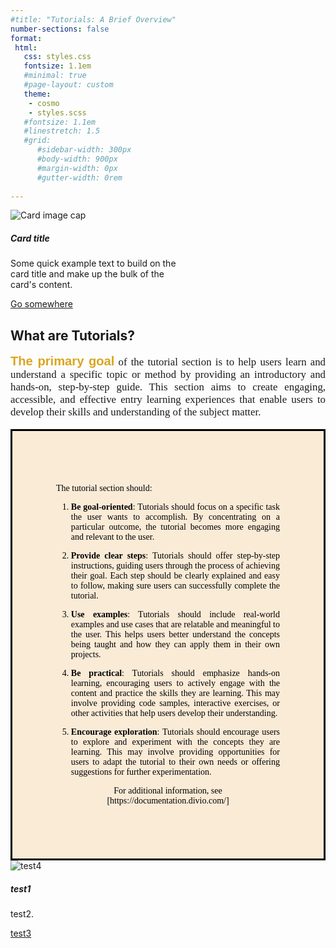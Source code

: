 ```yaml
---
#title: "Tutorials: A Brief Overview"
number-sections: false
format:
 html:
   css: styles.css
   fontsize: 1.1em
   #minimal: true
   #page-layout: custom
   theme:
    - cosmo
    - styles.scss
   #fontsize: 1.1em
   #linestretch: 1.5
   #grid:
      #sidebar-width: 300px
      #body-width: 900px
      #margin-width: 0px
      #gutter-width: 0rem
  
---
```


```{=html}
<div class="card" style="width: 18rem;">
  <img class="card-img-top" src=".../100px180/" alt="Card image cap">
  <div class="card-body">
    <h5 class="card-title">Card title</h5>
    <p class="card-text">Some quick example text to build on the card title and make up the bulk of the card's content.</p>
    <a href="#" class="btn btn-primary">Go somewhere</a>
  </div>
</div>
```

## <i class="bi bi-book"></i> What are Tutorials?

::: {style="text-align: justify; font-size: 1.2em; line-stretch: 1.0; font-family: Georgia, serif;"}
[**The primary goal**]{style="color: goldenrod; font-size: 1.2em; font-family: Verdana, sans-serif;"} 
of the tutorial section is to help users learn and understand a specific topic or method by providing an introductory and hands-on, step-by-step guide. This section aims to create engaging, accessible, and effective entry learning experiences that enable users to develop their skills and understanding of the subject matter. 
:::

::: {style="text-align: justify; line-height: normal; color: black; border: solid black; background-color: antiquewhite; padding: 70px; font-family: Georgia, serif;"}

The tutorial section should:

1. **Be goal-oriented**: Tutorials should focus on a specific task the user wants to accomplish. By concentrating on a particular outcome, the tutorial becomes more engaging and relevant to the user.

2. **Provide clear steps**: Tutorials should offer step-by-step instructions, guiding users through the process of achieving their goal. Each step should be clearly explained and easy to follow, making sure users can successfully complete the tutorial.

3. **Use examples**: Tutorials should include real-world examples and use cases that are relatable and meaningful to the user. This helps users better understand the concepts being taught and how they can apply them in their own projects.

4. **Be practical**: Tutorials should emphasize hands-on learning, encouraging users to actively engage with the content and practice the skills they are learning. This may involve providing code samples, interactive exercises, or other activities that help users develop their understanding.

5. **Encourage exploration**: Tutorials should encourage users to explore and experiment with the concepts they are learning. This may involve providing opportunities for users to adapt the tutorial to their own needs or offering suggestions for further experimentation.

::: {style="text-align: center"}
For additional information, see [https://documentation.divio.com/]
:::

:::

```{=html}
<div class="card" style="width: 18rem;">
  <img class="card-img-top" src=".../100px180/" alt="test4">
  <div class="card-body">
    <h5 class="card-title">test1</h5>
    <p class="card-text">test2.</p>
    <a href="#" class="btn btn-primary">test3</a>
  </div>
</div>
```

